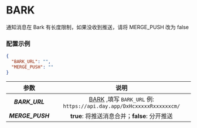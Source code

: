 
<Cards>
  <Card
    title="BARK"
    href="/settings/notify/bark"
  />
  <Card
    title="CoolPush"
    href="/settings/notify/coolpush"
  />
  <Card
    title="钉钉"
    href="/settings/notify/dingtalk"
  />
  <Card
    title="飞书"
    href="/settings/notify/feishu"
  />
  <Card
    title="PushPlus"
    href="/settings/notify/pushplus"
  />
  <Card
    title="Qmsg 酱"
    href="/settings/notify/qmsg"
  />
  <Card
    title="企业微信应用消息"
    href="/settings/notify/qywx"
  />
  <Card
    title="企业微信群机器人"
    href="/settings/notify/qywxrobot"
  />
  <Card
    title="Server 酱"
    href="/settings/notify/server"
  />
  <Card
    title="Telegram"
    href="/settings/notify/telegram"
  />
  <Card
    title="Server 酱 TURBO"
    href="/settings/notify/turbo"
  />
  <Card
    title="Ntfy"
    href="/settings/notify/ntfy"
  />
  <Card
    title="Gotify"
    href="/settings/notify/gotify"
  />
</Cards>

# BARK

<Callout type="warning">
  通知消息在 Bark 有长度限制，如果没收到推送，请将 MERGE_PUSH 改为 false
</Callout>

### 配置示例

```json filename="config.json" copy
{
  "BARK_URL": "",
  "MERGE_PUSH": ""
}
```

|       参数       |                                              说明                                              |
| :--------------: | :--------------------------------------------------------------------------------------------: |
|  _**BARK_URL**_  | [BARK](https://bark.day.app/#/) ,填写 `BARK_URL` 例: `https://api.day.app/DxHcxxxxxRxxxxxxcm/` |
| _**MERGE_PUSH**_ |                         **true**: 将推送消息合并；**false**: 分开推送                          |
